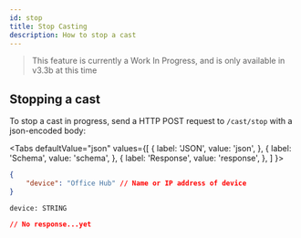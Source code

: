 ```yaml
---
id: stop
title: Stop Casting
description: How to stop a cast
---
```



> This feature is currently a Work In Progress, and is only available in v3.3b at this time

## Stopping a cast

To stop a cast in progress, send a HTTP POST request to `/cast/stop` with a json-encoded body:

<Tabs
  defaultValue="json"
  values={[
    { label: 'JSON', value: 'json', },
    { label: 'Schema', value: 'schema', },
    { label: 'Response', value: 'response', },
  ]
}>
<TabItem value="json">

```json
{
	"device": "Office Hub" // Name or IP address of device
}
```

</TabItem>
<TabItem value="schema">

```
device: STRING
```

</TabItem>
<TabItem value="response">

```json
// No response...yet
```

</TabItem>
</Tabs>



